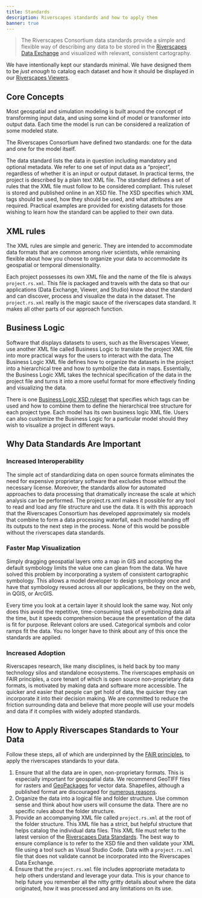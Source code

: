 ```yaml
---
title: Standards
description: Riverscapes standards and how to apply them
banner: true
---
```


> The Riverscapes Consortium data standards provide a simple and flexible way of describing any data to be stored in the [Riverscapes Data Exchange](https://viewer.riverscapes.net/) and visualized with relevant, consistent cartography.

We have intentionally kept our standards minimal. We have designed them to be *just enough* to catalog each dataset and how it should be displayed in our [Riverscapes Viewers](https://viewer.riverscapes.net/).

## Core Concepts

Most geospatial and simulation modeling is built around the concept of transforming input data, and using some kind of model or transformer into output data. Each time the model is run can be considered a realization of some modeled state.

The Riverscapes Consortium have defined two standards: one for the data and one for the model itself.

The data standard lists the data in question including mandatory and optional metadata. We refer to one set of input data as a “project”, regardless of whether it is an input or output dataset. In practical terms, the project is described by a plain text XML file. The standard defines a set of rules that the XML file must follow to be considered compliant. This ruleset is stored and published online in an XSD file. The XSD specifies which XML tags should be used, how they should be used, and what attributes are required. Practical examples are provided for existing datasets for those wishing to learn how the standard can be applied to their own data.

## XML rules

The XML rules are simple and generic. They are intended to accommodate data formats that are common among river scientists, while remaining flexible about how you choose to organize your data to accommodate its geospatial or temporal dimensionality.

Each project possesses its own XML file and the name of the file is always `project.rs.xml`. This file is packaged and travels with the data so that our applications (Data Exchange, Viewer, and Studio) know about the standard and can discover, process and visualize the data in the dataset. The `project.rs.xml` really is the magic sauce of the riverscapes data standard. It makes all other parts of our approach function.

## Business Logic

Software that displays datasets to users, such as the Riverscapes Viewer, use another XML file called Business Logic to translate the project XML file into more practical ways for the users to interact with the data. The Business Logic XML file defines how to organize the datasets in the project into a hierarchical tree and how to symbolize the data in maps.
Essentially, the Business Logic XML takes the technical specification of the data in the project file and turns it into a more useful format for more effectively finding and visualizing the data.

There is one [Business Logic XSD ruleset](https://github.com/Riverscapes/RiverscapesXML/blob/master/RaveBusinessLogic/XSD/project_explorer.xsd) that specifies which tags can be used and how to combine them to define the hierarchical tree structure for each project type. Each model has its own business logic XML file.
Users can also customize the Business Logic for a particular model should they wish to visualize a project in different ways.

## Why Data Standards Are Important

### Increased Interoperability

The simple act of standardizing data on open source formats eliminates the need for expensive proprietary software that excludes those without the necessary license. Moreover, the standards allow for automated approaches to data processing that dramatically increase the scale at which analysis can be performed. The project.rs.xml makes it possible for any tool to read and load any file structure and use the data. It is with this approach that the Riverscapes Consortium has developed approximately six models that combine to form a data processing waterfall, each model handing off its outputs to the next step in the process. None of this would be possible without the riverscapes data standards.

### Faster Map Visualization

Simply dragging geospatial layers onto a map in GIS and accepting the default symbology limits the value one can glean from the data. We have solved this problem by incorporating a system of consistent cartographic symbology. This allows a model developer to design symbology once and have that symbology reused across all our applications, be they on the web, in QGIS, or ArcGIS.

Every time you look at a certain layer it should look the same way. Not only does this avoid the repetitive, time-consuming task of symbolizing data all the time, but it speeds comprehension because the presentation of the data is fit for purpose. Relevant colors are used. Categorical symbols and color ramps fit the data. You no longer have to think about any of this once the standards are applied.

### Increased Adoption

Riverscapes research, like many disciplines, is held back by too many technology silos and standalone ecosystems. The riverscapes emphasis on FAIR principles, a core tenant of which is open source non-proprietary data formats, is motivated by making data and software more accessible. The quicker and easier that people can get hold of data, the quicker they can incorporate it into their decision making. We are committed to reduce the friction surrounding data and believe that more people will use your models and data if it complies with widely adopted standards.

## How to Apply Riverscapes Standards to Your Data

Follow these steps, all of which are underpinned by the [FAIR principles](https://www.go-fair.org/fair-principles/), to apply the riverscapes standards to your data.

1. Ensure that all the data are in open, non-proprietary formats. This is especially important for geospatial data. We recommend GeoTIFF files for rasters and [GeoPackages](https://www.geopackage.org/) for vector data. Shapefiles, although a published format are discouraged for [numerous reasons](http://switchfromshapefile.org/).
2. Organize the data into a logical file and folder structure. Use common sense and think about how users will consume the data. There are no specific rules about the folder structure.
3. Provide an accompanying XML file called `project.rs.xml` at the root of the folder structure. This XML file has a strict, but helpful structure that helps catalog the individual data files. This XML file must refer to the latest version of the [Riverscapes Data Standards](https://github.com/Riverscapes/RiverscapesXML/blob/master/Projects/XSD/V2/RiverscapesProject.xsd). The best way to ensure compliance is to refer to the XSD file and then validate your XML file using a tool such as Visual Studio Code. Data with a `project.rs.xml` file that does not validate cannot be incorporated into the Riverscapes Data Exchange.
4. Ensure that the `project.rs.xml` file includes appropriate metadata to help others understand and leverage your data. This is your chance to help future you remember all the nitty gritty details about where the data originated, how it was processed and any limitations on its use.
